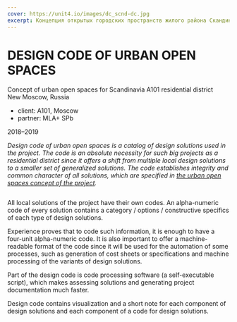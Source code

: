```yaml
---
cover: https://unit4.io/images/dc_scnd-dc.jpg
excerpt: Концепция открытых городских пространств жилого района Скандинавия А101
---
```


# DESIGN CODE OF URBAN OPEN SPACES

Concept of urban open spaces for Scandinavia А101 residential district <br/>
New Moscow, Russia

- client: А101, Moscow
- partner: MLA+ SPb

2018–2019

_Design code of urban open spaces is a catalog of design solutions used in the project. The code is an absolute necessity for such big projects as a residential district since it offers a shift from multiple local design solutions to a smaller set of generalized solutions. The code establishes integrity and common character of all solutions, which are specified in [the urban open spaces concept of the project](/scnd-gb)._

<Image src="/images/dc_scnd-02.jpg" alt="" />

All local solutions of the project have their own codes. An alpha-numeric code of every solution contains a category / options / constructive specifics of each type of design solutions.

Experience proves that to code such information, it is enough to have a four-unit alpha-numeric code. It is also important to offer a machine-readable format of the code since it will be used for the automation of some processes, such as generation of cost sheets or specifications and machine processing of the variants of design solutions.

Part of the design code is code processing software (a self-executable script), which makes assessing solutions and generating project documentation much faster.

Design code contains visualization and a short note for each component of design solutions and each component of a code for design solutions.

<Image src="/images/dc_scnd-03.jpg" alt="" />

<Image src="/images/dc_scnd-04.jpg" alt="" />

